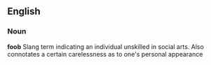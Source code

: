 ==English==
===Noun===
'''foob'''
Slang term indicating an individual unskilled in social arts.  Also connotates a certain carelessness as to one's personal appearance